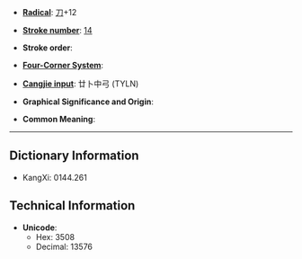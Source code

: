 * '''[[Wiktionary:Chinese radical index| Radical]]''': [[Wiktionary:Chinese radical index 刀|刀]]+12

* '''[[Wiktionary:Chinese total strokes index|Stroke number]]''': [[Wiktionary:Chinese total strokes index 14|14]]

* '''Stroke order''': 

* '''[[Wiktionary:Chinese four corner index|Four-Corner System]]''': 

* '''[[Wiktionary:Chinese Cangjie index|Cangjie input]]''': 廿卜中弓 (TYLN)

* '''Graphical Significance and Origin''': 

* '''Common Meaning''': 

----

== Dictionary Information ==

* KangXi: 0144.261

== Technical Information ==

* '''Unicode''':
** Hex: 3508
** Decimal: 13576